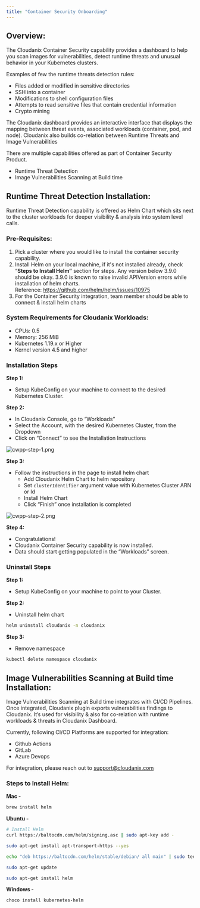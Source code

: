 ```yaml
---
title: "Container Security Onboarding"
---
```


## Overview:

The Cloudanix Container Security capability provides a dashboard to help you scan images for vulnerabilities, detect runtime threats and unusual behavior in your Kubernetes clusters. 

Examples of few the runtime threats detection rules:

- Files added or modified in sensitive directories
- SSH into a container
- Modifications to shell configuration files
- Attempts to read sensitive files that contain credential information
- Crypto mining

The Cloudanix dashboard provides an interactive interface that displays the mapping between threat events, associated workloads (container, pod, and node). Cloudanix also builds co-relation between Runtime Threats and Image Vulnerabilities

There are multiple capabilities offered as part of Container Security Product.

- Runtime Threat Detection
- Image Vulnerabilities Scanning at Build time

## Runtime Threat Detection **Installation:**

Runtime Threat Detection capability is offered as Helm Chart which sits next to the cluster workloads for deeper visibility & analysis into system level calls.

### **Pre-Requisites:**

1. Pick a cluster where you would like to install the container security capability.
2. Install Helm on your local machine, if it's not installed already, check “**Steps to Install Helm”** section for steps. Any version below 3.9.0 should be okay. 3.9.0 is known to raise invalid APIVersion errors while installation of helm charts. Reference: https://github.com/helm/helm/issues/10975
3. For the Container Security integration, team member should be able to connect & install helm charts 

### System Requirements for Cloudanix Workloads:

- CPUs: 0.5
- Memory: 256 MiB
- Kubernetes 1.19.x or Higher
- Kernel version 4.5 and higher

### Installation Steps

**Step 1:**

- Setup KubeConfig on your machine to connect to the desired Kubernetes Cluster.

**Step 2:** 

- In Cloudanix Console, go to “Workloads”
- Select the Account, with the desired Kubernetes Cluster, from the Dropdown
- Click on “Connect” to see the Installation Instructions

![cwpp-step-1.png](https://s3-us-west-2.amazonaws.com/secure.notion-static.com/1643b3d3-0ac5-4c8c-be27-62783ab23bd6/cwpp-step-1.png)

**Step 3:**

- Follow the instructions in the page to install helm chart
    - Add Cloudanix Helm Chart to helm repository
    - Set `clusterIdentifier` argument value with Kubernetes Cluster ARN or Id
    - Install Helm Chart
    - Click “Finish” once installation is completed

![cwpp-step-2.png](https://s3-us-west-2.amazonaws.com/secure.notion-static.com/620b28ae-b5da-4858-82bd-cd6f589e23f0/cwpp-step-2.png)

**Step 4:**

- Congratulations!
- Cloudanix Container Security capability is now installed.
- Data should start getting populated in the “Workloads” screen.

### Uninstall Steps

**Step 1:**

- Setup KubeConfig on your machine to point to your Cluster.

**Step 2:** 

- Uninstall helm chart

```bash
helm uninstall cloudanix -n cloudanix
```

**Step 3:** 

- Remove namespace

```bash
kubectl delete namespace cloudanix
```

## Image Vulnerabilities Scanning at Build time Installation:

Image Vulnerabilities Scanning at Build time integrates with CI/CD Pipelines. Once integrated, Cloudanix plugin exports vulnerabilities findings to Cloudanix. It’s used for visibility & also for co-relation with runtime workloads & threats in Cloudanix Dashboard.

Currently, following CI/CD Platforms are supported for integration:

- Github Actions
- GitLab
- Azure Devops

For integration, please reach out to support@cloudanix.com

### **Steps to Install Helm:**

**Mac -** 

```bash
brew install helm
```

**Ubuntu -** 

```bash
# Install Helm
curl https://baltocdn.com/helm/signing.asc | sudo apt-key add -

sudo apt-get install apt-transport-https --yes

echo "deb https://baltocdn.com/helm/stable/debian/ all main" | sudo tee /etc/apt/sources.list.d/helm-stable-debian.list

sudo apt-get update

sudo apt-get install helm
```

**Windows -**

```bash
choco install kubernetes-helm
```